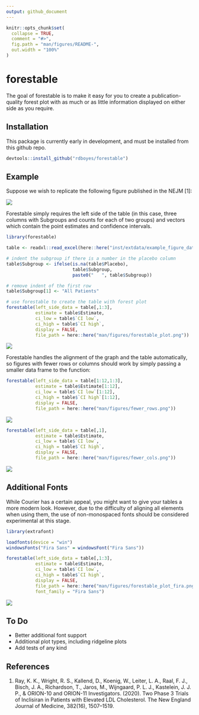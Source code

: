 ```yaml
---
output: github_document
---
```


<!-- README.md is generated from README.Rmd. Please edit that file -->

```r
knitr::opts_chunk$set(
  collapse = TRUE,
  comment = "#>",
  fig.path = "man/figures/README-",
  out.width = "100%"
)
```

# forestable

<!-- badges: start -->
<!-- badges: end -->

The goal of forestable is to make it easy for you to create a publication-quality forest plot with as much or as little information displayed on either side as you require. 

## Installation

This package is currently early in development, and must be installed from this github repo.

``` r
devtools::install_github("rdboyes/forestable")
```

## Example

Suppose we wish to replicate the following figure published in the NEJM [1]:

![](man/figures/target_figure.jpg)

Forestable simply requires the left side of the table (in this case, three columns with Subgroups and counts for each of two groups) and vectors which contain the point estimates and confidence intervals. 

```r
library(forestable)

table <- readxl::read_excel(here::here("inst/extdata/example_figure_data.xlsx"))

# indent the subgroup if there is a number in the placebo column
table$Subgroup <- ifelse(is.na(table$Placebo), 
                         table$Subgroup,
                         paste0("   ", table$Subgroup))

# remove indent of the first row
table$Subgroup[1] <- "All Patients"

# use forestable to create the table with forest plot
forestable(left_side_data = table[,1:3],
           estimate = table$Estimate,
           ci_low = table$`CI low`,
           ci_high = table$`CI high`,
           display = FALSE,
           file_path = here::here("man/figures/forestable_plot.png"))
```


![](man/figures/forestable_plot.png)

Forestable handles the alignment of the graph and the table automatically, so figures with fewer rows or columns should work by simply passing a smaller data frame to the function:

```r
forestable(left_side_data = table[1:12,1:3],
           estimate = table$Estimate[1:12],
           ci_low = table$`CI low`[1:12],
           ci_high = table$`CI high`[1:12],
           display = FALSE,
           file_path = here::here("man/figures/fewer_rows.png"))
```

![](man/figures/fewer_rows.png)

```r
forestable(left_side_data = table[,1],
           estimate = table$Estimate,
           ci_low = table$`CI low`,
           ci_high = table$`CI high`,
           display = FALSE,
           file_path = here::here("man/figures/fewer_cols.png"))
```

![](man/figures/fewer_cols.png)

## Additional Fonts

While Courier has a certain appeal, you might want to give your tables a more modern look. However, due to the difficulty of aligning all elements when using them, the use of non-monospaced fonts should be considered experimental at this stage.

```r
library(extrafont)

loadfonts(device = "win")
windowsFonts("Fira Sans" = windowsFont("Fira Sans"))

forestable(left_side_data = table[,1:3],
           estimate = table$Estimate,
           ci_low = table$`CI low`,
           ci_high = table$`CI high`,
           display = FALSE,
           file_path = here::here("man/figures/forestable_plot_fira.png"),
           font_family = "Fira Sans")
```

![](man/figures/forestable_plot_fira.png)

## To Do

- Better additional font support
- Additional plot types, including ridgeline plots
- Add tests of any kind


## References

1. Ray, K. K., Wright, R. S., Kallend, D., Koenig, W., Leiter, L. A., Raal, F. J., Bisch, J. A., Richardson, T., Jaros, M., Wijngaard, P. L. J., Kastelein, J. J. P., & ORION-10 and ORION-11 Investigators. (2020). Two Phase 3 Trials of Inclisiran in Patients with Elevated LDL Cholesterol. The New England Journal of Medicine, 382(16), 1507–1519. 
